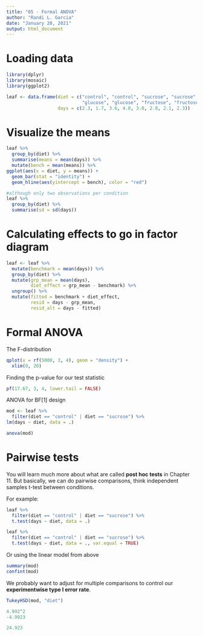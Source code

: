 ```yaml
---
title: "05 - Formal ANOVA"
author: "Randi L. Garcia"
date: "January 20, 2021"
output: html_document
---
```


# Loading data

```r
library(dplyr)
library(mosaic)
library(ggplot2)

leaf <- data.frame(diet = c("control", "control", "sucrose", "sucrose", 
                            "glucose", "glucose", "fructose", "fructose"), 
                   days = c(2.3, 1.7, 3.6, 4.0, 3.0, 2.8, 2.1, 2.3))
```

# Visualize the means

```r
leaf %>%
  group_by(diet) %>%
  summarise(means = mean(days)) %>%
  mutate(bench = mean(means)) %>%
ggplot(aes(x = diet, y = means)) +
  geom_bar(stat = "identity") +
  geom_hline(aes(yintercept = bench), color = "red") 
```

```r
#although only two observations per condition
leaf %>%
  group_by(diet) %>%
  summarise(sd = sd(days))
```


# Calculating effects to go in factor diagram

```r
leaf <- leaf %>%
  mutate(benchmark = mean(days)) %>%
  group_by(diet) %>%
  mutate(grp_mean = mean(days),
         diet_effect = grp_mean - benchmark) %>%
  ungroup() %>%
  mutate(fitted = benchmark + diet_effect,
         resid = days - grp_mean,
         resid_alt = days - fitted)
```

# Formal ANOVA

The F-distribution

```r
qplot(x = rf(5000, 3, 4), geom = "density") +
  xlim(0, 20)
```

Finding the p-value for our test statistic

```r
pf(17.67, 3, 4, lower.tail = FALSE)
```

ANOVA for BF[1] design

```r
mod <- leaf %>%
  filter(diet == "control" | diet == "sucrose") %>%
lm(days ~ diet, data = .)

anova(mod)
```

# Pairwise tests

You will learn much more about what are called **post hoc tests** in Chapter 11. But basically, we can do pairwise comparisons, think independent samples t-test between conditions.

For example:

```r
leaf %>%
  filter(diet == "control" | diet == "sucrose") %>%
  t.test(days ~ diet, data = .)

leaf %>%
  filter(diet == "control" | diet == "sucrose") %>%
  t.test(days ~ diet, data = ., var.equal = TRUE)
```

Or using the linear model from above

```r
summary(mod)
confint(mod)
```

We probably want to adjust for multiple comparisons to control our **experimentwise type I error rate**. 

```r
TukeyHSD(mod, "diet")

4.992^2
-4.9923

24.923
```



